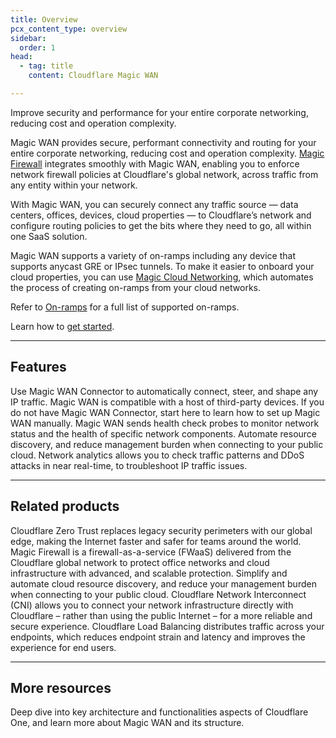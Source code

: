 ```yaml
---
title: Overview
pcx_content_type: overview
sidebar:
  order: 1
head:
  - tag: title
    content: Cloudflare Magic WAN

---
```



<Description>
Improve security and performance for your entire corporate networking, reducing cost and operation complexity.
</Description>

<Plan type="enterprise" />

Magic WAN provides secure, performant connectivity and routing for your entire corporate networking, reducing cost and operation complexity. [Magic Firewall](/magic-firewall/) integrates smoothly with Magic WAN, enabling you to enforce network firewall policies at Cloudflare's global network, across traffic from any entity within your network.

With Magic WAN, you can securely connect any traffic source — data centers, offices, devices, cloud properties — to Cloudflare’s network and configure routing policies to get the bits where they need to go, all within one SaaS solution.

Magic WAN supports a variety of <GlossaryTooltip term="on-ramp">on-ramps</GlossaryTooltip> including any device that supports <GlossaryTooltip term="anycast">anycast</GlossaryTooltip> <GlossaryTooltip term="GRE tunnel">GRE</GlossaryTooltip> or <GlossaryTooltip term="IPsec tunnel">IPsec</GlossaryTooltip> tunnels. To make it easier to onboard your cloud properties, you can use [Magic Cloud Networking](/magic-wan/configuration/magic-cloud-networking/), which automates the process of creating on-ramps from your cloud networks.

Refer to [On-ramps](/magic-wan/on-ramps/) for a full list of supported on-ramps.

Learn how to [get started](/magic-wan/get-started/).

---

## Features

<Feature header="Magic WAN Connector" href="/magic-wan/configuration/connector/" cta="Use Magic WAN Connector">
Use Magic WAN Connector to automatically connect, steer, and shape any IP traffic.
</Feature>

<Feature header="Connect with third-party device" href="/magic-wan/configuration/manually/third-party/alibaba-cloud/" cta="Use a third-party device">
Magic WAN is compatible with a host of third-party devices. If you do not have Magic WAN Connector, start here to learn how to set up Magic WAN manually.
</Feature>

<Feature header="Tunnel health checks" href="/magic-wan/reference/tunnel-health-checks/" cta="Learn about health checks">
Magic WAN sends health check probes to monitor network status and the health of specific network components.
</Feature>

<Feature header="Automatic cloud on-ramps" href="/magic-wan/configuration/magic-cloud-networking/" cta="Automate your cloud on-ramps">
Automate resource discovery, and reduce management burden when connecting to your public cloud.
</Feature>

<Feature header="Network analytics" href="/magic-wan/analytics/">
Network analytics allows you to check traffic patterns and DDoS attacks in near real-time, to troubleshoot IP traffic issues.
</Feature>

---

## Related products

<RelatedProduct header="Cloudflare Zero Trust" href="/cloudflare-one/" product="cloudflare-one">
Cloudflare Zero Trust replaces legacy security perimeters with our global edge, making the Internet faster and safer for teams around the world.
</RelatedProduct>

<RelatedProduct header="Magic Firewall" href="/magic-firewall/" product="magic-firewall">
Magic Firewall is a firewall-as-a-service (FWaaS) delivered from the Cloudflare global network to protect office networks and cloud infrastructure with advanced, and scalable protection.
</RelatedProduct>

<RelatedProduct header="Magic Cloud Networking" href="/magic-cloud-networking/" product="magic-cloud-networking">
Simplify and automate cloud resource discovery, and reduce your management burden when connecting to your public cloud.
</RelatedProduct>

<RelatedProduct header="Cloudflare Network Interconnect" href="/network-interconnect/" product="network-interconnect">
Cloudflare Network Interconnect (CNI) allows you to connect your network infrastructure directly with Cloudflare – rather than using the public Internet – for a more reliable and secure experience.
</RelatedProduct>

<RelatedProduct header="Load Balancing" href="/load-balancing/" product="load-balancing">
Cloudflare Load Balancing distributes traffic across your endpoints, which reduces endpoint strain and latency and improves the experience for end users.
</RelatedProduct>

---

## More resources

<CardGrid>

<LinkTitleCard title="Reference Architecture" href="/reference-architecture/architectures/sase/" icon="pen">

Deep dive into key architecture and functionalities aspects of Cloudflare One, and learn more about Magic WAN and its structure.
</LinkTitleCard>

</CardGrid>
